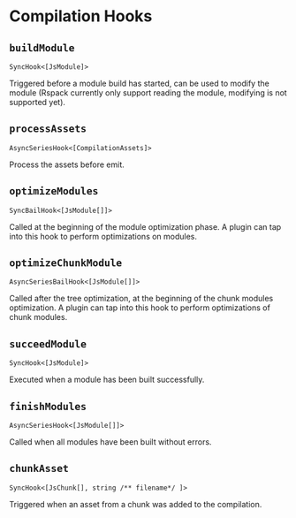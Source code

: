 # Compilation Hooks

## `buildModule`

`SyncHook<[JsModule]>`

Triggered before a module build has started, can be used to modify the module (Rspack currently only support reading the module, modifying is not supported yet).

## `processAssets`

`AsyncSeriesHook<[CompilationAssets]>`

Process the assets before emit.

## `optimizeModules`

`SyncBailHook<[JsModule[]]>`

Called at the beginning of the module optimization phase. A plugin can tap into this hook to perform optimizations on modules.

## `optimizeChunkModule`

`AsyncSeriesBailHook<[JsModule[]]>`

Called after the tree optimization, at the beginning of the chunk modules optimization. A plugin can tap into this hook to perform optimizations of chunk modules.

## `succeedModule`

`SyncHook<[JsModule]>`

Executed when a module has been built successfully.

## `finishModules`

`AsyncSeriesHook<[JsModule[]]>`

Called when all modules have been built without errors.

## `chunkAsset`

`SyncHook<[JsChunk[], string /** filename*/ ]>`

Triggered when an asset from a chunk was added to the compilation.
